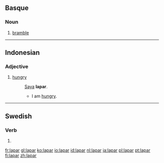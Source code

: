 ==Basque==

===Noun===
{{infl|eu|noun}}
# [[bramble]]

----

==Indonesian==

===Adjective===
{{infl|id|adjective}}

# [[hungry]]
#: [[saya|Saya]] '''lapar'''.
#:* I am [[hungry]].

----

==Swedish==

===Verb===
{{infl|sv|verb form}}

# {{sv-verb-form-pre|lapa}}

[[fr:lapar]]
[[gl:lapar]]
[[ko:lapar]]
[[io:lapar]]
[[id:lapar]]
[[nl:lapar]]
[[ja:lapar]]
[[pl:lapar]]
[[pt:lapar]]
[[fi:lapar]]
[[zh:lapar]]
